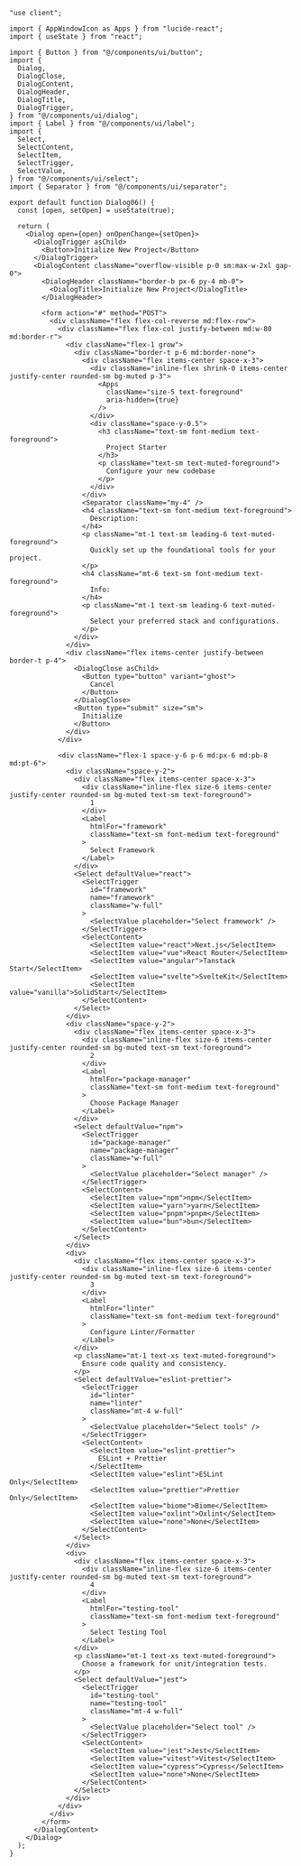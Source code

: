 ````tsx
"use client";

import { AppWindowIcon as Apps } from "lucide-react";
import { useState } from "react";

import { Button } from "@/components/ui/button";
import {
  Dialog,
  DialogClose,
  DialogContent,
  DialogHeader,
  DialogTitle,
  DialogTrigger,
} from "@/components/ui/dialog";
import { Label } from "@/components/ui/label";
import {
  Select,
  SelectContent,
  SelectItem,
  SelectTrigger,
  SelectValue,
} from "@/components/ui/select";
import { Separator } from "@/components/ui/separator";

export default function Dialog06() {
  const [open, setOpen] = useState(true);

  return (
    <Dialog open={open} onOpenChange={setOpen}>
      <DialogTrigger asChild>
        <Button>Initialize New Project</Button>
      </DialogTrigger>
      <DialogContent className="overflow-visible p-0 sm:max-w-2xl gap-0">
        <DialogHeader className="border-b px-6 py-4 mb-0">
          <DialogTitle>Initialize New Project</DialogTitle>
        </DialogHeader>

        <form action="#" method="POST">
          <div className="flex flex-col-reverse md:flex-row">
            <div className="flex flex-col justify-between md:w-80 md:border-r">
              <div className="flex-1 grow">
                <div className="border-t p-6 md:border-none">
                  <div className="flex items-center space-x-3">
                    <div className="inline-flex shrink-0 items-center justify-center rounded-sm bg-muted p-3">
                      <Apps
                        className="size-5 text-foreground"
                        aria-hidden={true}
                      />
                    </div>
                    <div className="space-y-0.5">
                      <h3 className="text-sm font-medium text-foreground">
                        Project Starter
                      </h3>
                      <p className="text-sm text-muted-foreground">
                        Configure your new codebase
                      </p>
                    </div>
                  </div>
                  <Separator className="my-4" />
                  <h4 className="text-sm font-medium text-foreground">
                    Description:
                  </h4>
                  <p className="mt-1 text-sm leading-6 text-muted-foreground">
                    Quickly set up the foundational tools for your project.
                  </p>
                  <h4 className="mt-6 text-sm font-medium text-foreground">
                    Info:
                  </h4>
                  <p className="mt-1 text-sm leading-6 text-muted-foreground">
                    Select your preferred stack and configurations.
                  </p>
                </div>
              </div>
              <div className="flex items-center justify-between border-t p-4">
                <DialogClose asChild>
                  <Button type="button" variant="ghost">
                    Cancel
                  </Button>
                </DialogClose>
                <Button type="submit" size="sm">
                  Initialize
                </Button>
              </div>
            </div>

            <div className="flex-1 space-y-6 p-6 md:px-6 md:pb-8 md:pt-6">
              <div className="space-y-2">
                <div className="flex items-center space-x-3">
                  <div className="inline-flex size-6 items-center justify-center rounded-sm bg-muted text-sm text-foreground">
                    1
                  </div>
                  <Label
                    htmlFor="framework"
                    className="text-sm font-medium text-foreground"
                  >
                    Select Framework
                  </Label>
                </div>
                <Select defaultValue="react">
                  <SelectTrigger
                    id="framework"
                    name="framework"
                    className="w-full"
                  >
                    <SelectValue placeholder="Select framework" />
                  </SelectTrigger>
                  <SelectContent>
                    <SelectItem value="react">Next.js</SelectItem>
                    <SelectItem value="vue">React Router</SelectItem>
                    <SelectItem value="angular">Tanstack Start</SelectItem>
                    <SelectItem value="svelte">SvelteKit</SelectItem>
                    <SelectItem value="vanilla">SolidStart</SelectItem>
                  </SelectContent>
                </Select>
              </div>
              <div className="space-y-2">
                <div className="flex items-center space-x-3">
                  <div className="inline-flex size-6 items-center justify-center rounded-sm bg-muted text-sm text-foreground">
                    2
                  </div>
                  <Label
                    htmlFor="package-manager"
                    className="text-sm font-medium text-foreground"
                  >
                    Choose Package Manager
                  </Label>
                </div>
                <Select defaultValue="npm">
                  <SelectTrigger
                    id="package-manager"
                    name="package-manager"
                    className="w-full"
                  >
                    <SelectValue placeholder="Select manager" />
                  </SelectTrigger>
                  <SelectContent>
                    <SelectItem value="npm">npm</SelectItem>
                    <SelectItem value="yarn">yarn</SelectItem>
                    <SelectItem value="pnpm">pnpm</SelectItem>
                    <SelectItem value="bun">bun</SelectItem>
                  </SelectContent>
                </Select>
              </div>
              <div>
                <div className="flex items-center space-x-3">
                  <div className="inline-flex size-6 items-center justify-center rounded-sm bg-muted text-sm text-foreground">
                    3
                  </div>
                  <Label
                    htmlFor="linter"
                    className="text-sm font-medium text-foreground"
                  >
                    Configure Linter/Formatter
                  </Label>
                </div>
                <p className="mt-1 text-xs text-muted-foreground">
                  Ensure code quality and consistency.
                </p>
                <Select defaultValue="eslint-prettier">
                  <SelectTrigger
                    id="linter"
                    name="linter"
                    className="mt-4 w-full"
                  >
                    <SelectValue placeholder="Select tools" />
                  </SelectTrigger>
                  <SelectContent>
                    <SelectItem value="eslint-prettier">
                      ESLint + Prettier
                    </SelectItem>
                    <SelectItem value="eslint">ESLint Only</SelectItem>
                    <SelectItem value="prettier">Prettier Only</SelectItem>
                    <SelectItem value="biome">Biome</SelectItem>
                    <SelectItem value="oxlint">Oxlint</SelectItem>
                    <SelectItem value="none">None</SelectItem>
                  </SelectContent>
                </Select>
              </div>
              <div>
                <div className="flex items-center space-x-3">
                  <div className="inline-flex size-6 items-center justify-center rounded-sm bg-muted text-sm text-foreground">
                    4
                  </div>
                  <Label
                    htmlFor="testing-tool"
                    className="text-sm font-medium text-foreground"
                  >
                    Select Testing Tool
                  </Label>
                </div>
                <p className="mt-1 text-xs text-muted-foreground">
                  Choose a framework for unit/integration tests.
                </p>
                <Select defaultValue="jest">
                  <SelectTrigger
                    id="testing-tool"
                    name="testing-tool"
                    className="mt-4 w-full"
                  >
                    <SelectValue placeholder="Select tool" />
                  </SelectTrigger>
                  <SelectContent>
                    <SelectItem value="jest">Jest</SelectItem>
                    <SelectItem value="vitest">Vitest</SelectItem>
                    <SelectItem value="cypress">Cypress</SelectItem>
                    <SelectItem value="none">None</SelectItem>
                  </SelectContent>
                </Select>
              </div>
            </div>
          </div>
        </form>
      </DialogContent>
    </Dialog>
  );
}
````
